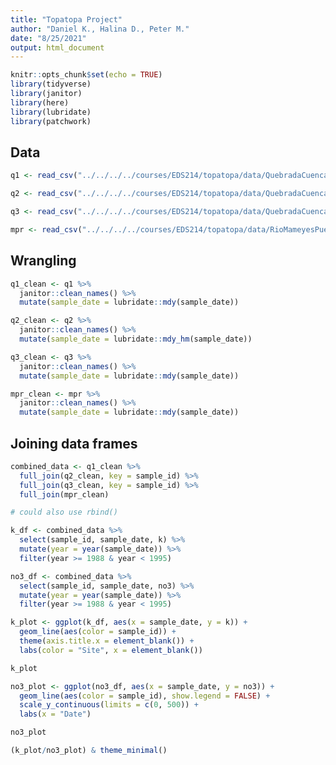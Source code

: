 ```yaml
---
title: "Topatopa Project"
author: "Daniel K., Halina D., Peter M."
date: "8/25/2021"
output: html_document
---
```


```r
knitr::opts_chunk$set(echo = TRUE)
library(tidyverse)
library(janitor)
library(here)
library(lubridate)
library(patchwork)
```

## Data 

```r
q1 <- read_csv("../../../../courses/EDS214/topatopa/data/QuebradaCuenca1-Bisley.csv", na = c("-9999", ""))

q2 <- read_csv("../../../../courses/EDS214/topatopa/data/QuebradaCuenca2-Bisley.csv", na = c("-9999", ""))

q3 <- read_csv("../../../../courses/EDS214/topatopa/data/QuebradaCuenca3-Bisley.csv", na = c("-9999", ""))

mpr <- read_csv("../../../../courses/EDS214/topatopa/data/RioMameyesPuenteRoto.csv", na = c("-9999", ""))
```

## Wrangling

```r
q1_clean <- q1 %>%
  janitor::clean_names() %>% 
  mutate(sample_date = lubridate::mdy(sample_date)) 

q2_clean <- q2 %>%
  janitor::clean_names() %>% 
  mutate(sample_date = lubridate::mdy_hm(sample_date)) 

q3_clean <- q3 %>%
  janitor::clean_names() %>% 
  mutate(sample_date = lubridate::mdy(sample_date)) 

mpr_clean <- mpr %>%
  janitor::clean_names() %>% 
  mutate(sample_date = lubridate::mdy(sample_date)) 
```

## Joining data frames

```r
combined_data <- q1_clean %>% 
  full_join(q2_clean, key = sample_id) %>% 
  full_join(q3_clean, key = sample_id) %>% 
  full_join(mpr_clean)

# could also use rbind()
```

```r
k_df <- combined_data %>% 
  select(sample_id, sample_date, k) %>% 
  mutate(year = year(sample_date)) %>% 
  filter(year >= 1988 & year < 1995)

no3_df <- combined_data %>% 
  select(sample_id, sample_date, no3) %>% 
  mutate(year = year(sample_date)) %>% 
  filter(year >= 1988 & year < 1995)

k_plot <- ggplot(k_df, aes(x = sample_date, y = k)) +
  geom_line(aes(color = sample_id)) +
  theme(axis.title.x = element_blank()) +
  labs(color = "Site", x = element_blank())

k_plot

no3_plot <- ggplot(no3_df, aes(x = sample_date, y = no3)) +
  geom_line(aes(color = sample_id), show.legend = FALSE) +
  scale_y_continuous(limits = c(0, 500)) +
  labs(x = "Date")

no3_plot

```

```r
(k_plot/no3_plot) & theme_minimal()
```

